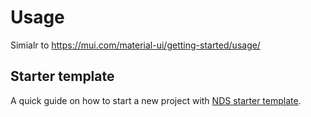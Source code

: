 
# Usage

Simialr to https://mui.com/material-ui/getting-started/usage/

## Starter template

A quick guide on how to start a new project with [NDS starter template](https://bitbucket.org/marex-prod/nds-starter-template/src/master/).
